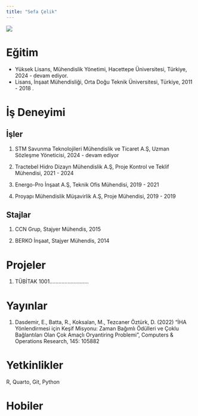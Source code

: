 ```yaml
---
title: "Sefa Çelik"
---
```


![](/assets/images/vesikalik.jpeg){fig-align="center"}

# Eğitim

-   Yüksek Lisans, Mühendislik Yönetimi, Hacettepe Üniversitesi, Türkiye, 2024 - devam ediyor.
-   Lisans, İnşaat Mühendisliği, Orta Doğu Teknik Üniversitesi, Türkiye, 2011 - 2018 .

# İş Deneyimi

## İşler

1.  STM Savunma Teknolojileri Mühendislik ve Ticaret A.Ş, Uzman Sözleşme Yöneticisi, 2024 - devam ediyor

2.  Tractebel Hidro Dizayn Mühendislik A.Ş, Proje Kontrol ve Teklif Mühendisi, 2021 - 2024

3.  Energo-Pro İnşaat A.Ş, Teknik Ofis Mühendisi, 2019 - 2021

4.  Proyapı Mühendislik Müşavirlik A.Ş, Proje Mühendisi, 2019 - 2019

## Stajlar

1.  CCN Grup, Stajyer Mühendis, 2015

2.  BERKO İnşaat, Stajyer Mühendis, 2014

# Projeler

1.  TÜBİTAK 1001..........................

# Yayınlar

1.  Dasdemir, E., Batta, R., Koksalan, M., Tezcaner Öztürk, D. (2022) “İHA Yönlendirmesi için Keşif Misyonu: Zaman Bağımlı Ödülleri ve Çoklu Bağlantıları Olan Çok Amaçlı Oryantiring Problemi”, Computers & Operations Research, 145: 105882

# Yetkinlikler

R, Quarto, Git, Python

# Hobiler